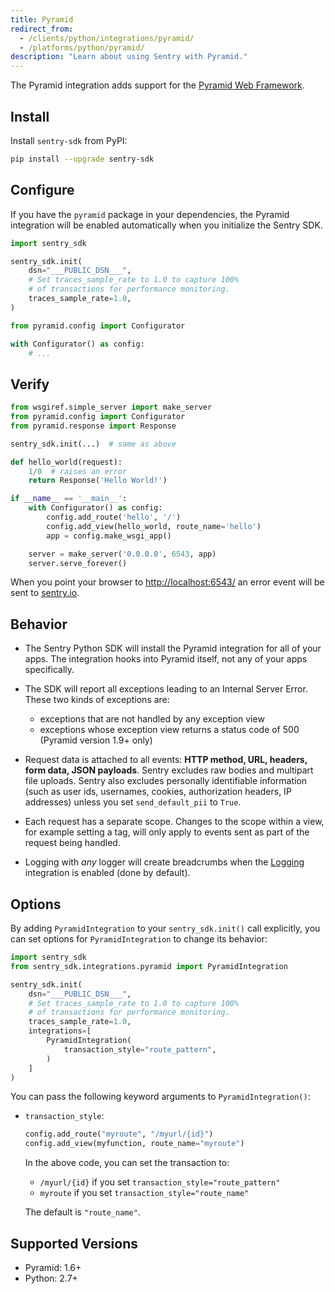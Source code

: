 ```yaml
---
title: Pyramid
redirect_from:
  - /clients/python/integrations/pyramid/
  - /platforms/python/pyramid/
description: "Learn about using Sentry with Pyramid."
---
```


The Pyramid integration adds support for the [Pyramid Web Framework](https://trypyramid.com/).

## Install

Install `sentry-sdk` from PyPI:

```bash
pip install --upgrade sentry-sdk
```

## Configure

If you have the `pyramid` package in your dependencies, the Pyramid integration will be enabled automatically when you initialize the Sentry SDK.

<SignInNote />

```python
import sentry_sdk

sentry_sdk.init(
    dsn="___PUBLIC_DSN___",
    # Set traces_sample_rate to 1.0 to capture 100%
    # of transactions for performance monitoring.
    traces_sample_rate=1.0,
)

from pyramid.config import Configurator

with Configurator() as config:
    # ...
```

## Verify

```python
from wsgiref.simple_server import make_server
from pyramid.config import Configurator
from pyramid.response import Response

sentry_sdk.init(...)  # same as above

def hello_world(request):
    1/0  # raises an error
    return Response('Hello World!')

if __name__ == '__main__':
    with Configurator() as config:
        config.add_route('hello', '/')
        config.add_view(hello_world, route_name='hello')
        app = config.make_wsgi_app()

    server = make_server('0.0.0.0', 6543, app)
    server.serve_forever()
```

When you point your browser to [http://localhost:6543/](http://localhost:6543/) an error event will be sent to [sentry.io](https://sentry.io).

## Behavior

- The Sentry Python SDK will install the Pyramid integration for all of your apps. The integration hooks into Pyramid itself, not any of your apps specifically.

- The SDK will report all exceptions leading to an Internal Server Error. These two kinds of exceptions are:

  - exceptions that are not handled by any exception view
  - exceptions whose exception view returns a status code of 500 (Pyramid version 1.9+ only)

- Request data is attached to all events: **HTTP method, URL, headers, form data, JSON payloads**. Sentry excludes raw bodies and multipart file uploads. Sentry also excludes personally identifiable information (such as user ids, usernames, cookies, authorization headers, IP addresses) unless you set `send_default_pii` to `True`.

- Each request has a separate scope. Changes to the scope within a view, for example setting a tag, will only apply to events sent as part of the request being handled.

- Logging with _any_ logger will create breadcrumbs when
  the [Logging](/platforms/python/guides/logging/)
  integration is enabled (done by default).

## Options

By adding `PyramidIntegration` to your `sentry_sdk.init()` call explicitly, you can set options for `PyramidIntegration` to change its behavior:

```python
import sentry_sdk
from sentry_sdk.integrations.pyramid import PyramidIntegration

sentry_sdk.init(
    dsn="___PUBLIC_DSN___",
    # Set traces_sample_rate to 1.0 to capture 100%
    # of transactions for performance monitoring.
    traces_sample_rate=1.0,
    integrations=[
        PyramidIntegration(
            transaction_style="route_pattern",
        )
    ]
)
```

You can pass the following keyword arguments to `PyramidIntegration()`:

- `transaction_style`:

  ```python
  config.add_route("myroute", "/myurl/{id}")
  config.add_view(myfunction, route_name="myroute")
  ```

  In the above code, you can set the transaction to:

  - `/myurl/{id}` if you set `transaction_style="route_pattern"`
  - `myroute` if you set `transaction_style="route_name"`

  The default is `"route_name"`.

## Supported Versions

- Pyramid: 1.6+
- Python: 2.7+
